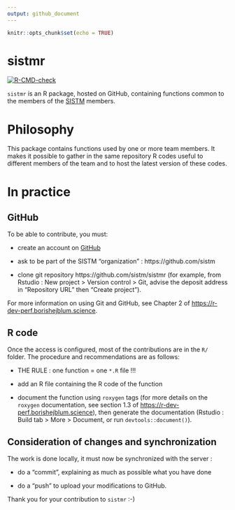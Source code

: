 ```yaml
---
output: github_document
---
```


```r
knitr::opts_chunk$set(echo = TRUE)
```

# sistmr

<!-- badges: start -->
  [![R-CMD-check](https://github.com/sistm/sistmr/workflows/R-CMD-check/badge.svg)](https://github.com/sistm/sistmr/actions)
<!-- badges: end -->
 
`sistmr` is an R package, hosted on GitHub, containing functions common to the members of the [SISTM](bordeaux-population-health.center/les-equipes/statistiques-pour-la-medecine-translationnelle-sistm/) members.

# Philosophy

This package contains functions used by one or more team members. It makes it possible to gather in the same repository R codes useful to different members of the team and to host the latest version of these codes.

# In practice

## GitHub

To be able to contribute, you must:

- create an account on [GitHub](https://github.com/)

- ask to be part of the SISTM "organization" : https://github.com/sistm

- clone git repository https://github.com/sistm/sistmr (for example, from Rstudio : New project > Version control > Git, advise the deposit address in "Repository URL" then "Create project").

For more information on using Git and GitHub, see Chapter 2 of [https://r-dev-perf.borishejblum.science](https://r-dev-perf.borishejblum.science/controle-de-version-avec-git-et-github-hitorique-de-changement.html).

## R code 

Once the access is configured, most of the contributions are in the `R/` folder. The procedure and recommendations are as follows: 

- THE RULE : one function = one `*.R` file !!!

- add an R file containing the R code of the function

- document the function using `roxygen` tags (for more details on the `roxygen` documentation, see section 1.3 of [https://r-dev-perf.borishejblum.science](https://r-dev-perf.borishejblum.science/construire-un-package-r.html#documenter-une-fonction)), then generate the documentation (Rstudio : Build tab > More > Document, or run `devtools::document()`).

## Consideration of changes and synchronization

The work is done locally, it must now be synchronized with the server :

- do a "commit", explaining as much as possible what you have done

- do a "push" to upload your modifications to GitHub.

Thank you for your contribution to `sistmr` :-)
